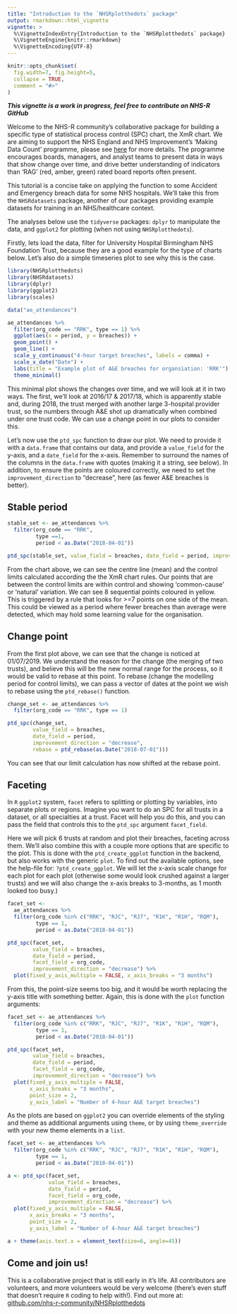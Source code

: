 ---
title: "Introduction to the `NHSRplotthedots` package"
output: rmarkdown::html_vignette
vignette: >
  %\VignetteIndexEntry{Introduction to the `NHSRplotthedots` package}
  %\VignetteEngine{knitr::rmarkdown}
  %\VignetteEncoding{UTF-8}
---

```{r message=FALSE, warning=FALSE, include=FALSE}
knitr::opts_chunk$set(
  fig.width=7, fig.height=5,
  collapse = TRUE,
  comment = "#>"
)
```


___This vignette is a work in progress, feel free to contribute on NHS-R GitHub___


Welcome to the NHS-R community's collaborative package for building a specific type of statistical process control (SPC) chart, the XmR chart.  We are aiming to support the NHS England and NHS Improvement's 'Making Data Count' programme, please see [here][mdc] for more details.  The programme encourages boards, managers, and analyst teams to present data in ways that show change over time, and drive better understanding of indicators than 'RAG' (red, amber, green) rated board reports often present.

This tutorial is a concise take on applying the function to some Accident and Emergency breach data for some NHS hospitals.  We'll take this from the `NHSRdatasets` package, another of our packages providing example datasets for training in an NHS/healthcare context.

The analyses below use the `tidyverse` packages: `dplyr` to manipulate the data, and `ggplot2` for plotting (when not using `NHSRplotthedots`).

Firstly, lets load the data, filter for University Hospital Birmingham NHS Foundation Trust, because they are a good example for the type of charts below.  Let's also do a simple timeseries plot to see why this is the case.

```{r dataset, message=FALSE, warning=FALSE}
library(NHSRplotthedots)
library(NHSRdatasets)
library(dplyr)
library(ggplot2)
library(scales)

data("ae_attendances")

ae_attendances %>% 
  filter(org_code == "RRK", type == 1) %>% 
  ggplot(aes(x = period, y = breaches)) +
  geom_point() +
  geom_line() +
  scale_y_continuous("4-hour target breaches", labels = comma) +
  scale_x_date("Date") +
  labs(title = "Example plot of A&E breaches for organsiation: 'RRK'") +
  theme_minimal()
```

This minimal plot shows the changes over time, and we will look at it in two ways.  The first, we'll look at 2016/17 & 2017/18, which is apparently stable and, during 2018, the trust merged with another large 3-hospital provider trust, so the numbers through A&E shot up dramatically when combined under one trust code.  We can use a change point in our plots to consider this.

Let's now use the `ptd_spc` function to draw our plot.  We need to provide it with a `data.frame` that contains our data, and provide a `value_field` for the y-axis, and a `date_field` for the x-axis.  Remember to surround the names of the columns in the `data.frame` with quotes (making it a string, see below). In addition, to ensure the points are coloured correctly, we need to set the `improvement_direction` to "decrease", here (as fewer A&E breaches is better).

## Stable period

```{r stableperiod}
stable_set <- ae_attendances %>% 
  filter(org_code == "RRK",
         type ==1,
         period < as.Date("2018-04-01"))

ptd_spc(stable_set, value_field = breaches, date_field = period, improvement_direction = "decrease")
```

From the chart above, we can see the centre line (mean) and the control limits calculated according the the XmR chart rules.  Our points that are between the control limits are within control and showing 'common-cause' or 'natural' variation.  We can see 8 sequential points coloured in yellow.  This is triggered by a rule that looks for >=7 points on one side of the mean.  This could be viewed as a period where fewer breaches than average were detected, which may hold some learning value for the organisation.


## Change point

From the first plot above, we can see that the change is noticed at 01/07/2019.  We understand the reason for the change (the merging of two trusts), and believe this will be the new normal range for the process, so it would be valid to rebase at this point. To rebase (change the modelling period for control limits), we can pass a vector of dates at the point we wish to rebase using the `ptd_rebase()` function.

```{r changepoint}
change_set <- ae_attendances %>% 
  filter(org_code == "RRK", type == 1)

ptd_spc(change_set,
        value_field = breaches,
        date_field = period,
        improvement_direction = "decrease",
        rebase = ptd_rebase(as.Date("2018-07-01")))
```

You can see that our limit calculation has now shifted at the rebase point.

## Faceting

In `R` `ggplot2` system, `facet` refers to splitting or plotting by variables, into separate plots or regions.  Imagine you want to do an SPC for all trusts in a dataset, or all specialties at a trust.  Facet will help you do this, and you can pass the field that controls this to the `ptd_spc` argument `facet_field `.

Here we will pick 6 trusts at random and plot their breaches, faceting across them.
We'll also combine this with a couple more options that are specific to the plot. This is done with the `ptd_create_ggplot` function in the backend, but also works with the generic `plot`.  To find out the available options, see the help-file for: `?ptd_create_ggplot`.  We will let the x-axis scale change for each plot for each plot (otherwise some would look crushed against a larger trusts) and we will also change the x-axis breaks to 3-months, as 1 month looked too busy.)

```{r facetvignette}
facet_set <- 
  ae_attendances %>% 
  filter(org_code %in% c("RRK", "RJC", "RJ7", "R1K", "R1H", "RQM"),
         type == 1,
         period < as.Date("2018-04-01"))

ptd_spc(facet_set,
        value_field = breaches,
        date_field = period,
        facet_field = org_code,
        improvement_direction = "decrease") %>%
  plot(fixed_y_axis_multiple = FALSE, x_axis_breaks = "3 months")

```
From this, the point-size seems too big, and it would be worth replacing the y-axis title with something better.  Again, this is done with the `plot` function arguments:

```{r facetvignette2}
facet_set <- ae_attendances %>% 
  filter(org_code %in% c("RRK", "RJC", "RJ7", "R1K", "R1H", "RQM"),
         type == 1,
         period < as.Date("2018-04-01"))

ptd_spc(facet_set,
        value_field = breaches,
        date_field = period,
        facet_field = org_code, 
        improvement_direction = "decrease") %>%
  plot(fixed_y_axis_multiple = FALSE,
       x_axis_breaks = "3 months",
       point_size = 2,
       y_axis_label = "Number of 4-hour A&E target breaches")
```

As the plots are based on `ggplot2` you can override elements of the styling and theme as additional arguments using `theme`, or by using `theme_override` with your new theme elements in a `list`.

```{r facetvignette3}
facet_set <- ae_attendances %>% 
  filter(org_code %in% c("RRK", "RJC", "RJ7", "R1K", "R1H", "RQM"),
         type == 1,
         period < as.Date("2018-04-01"))

a <- ptd_spc(facet_set,
             value_field = breaches,
             date_field = period,
             facet_field = org_code,
             improvement_direction = "decrease") %>%
  plot(fixed_y_axis_multiple = FALSE,
       x_axis_breaks = "3 months",
       point_size = 2,
       y_axis_label = "Number of 4-hour A&E target breaches")

a + theme(axis.text.x = element_text(size=6, angle=45))
```

## Come and join us!

This is a collaborative project that is still early in it's life.  All contributors are volunteers, and more volunteers would be very welcome (there's even stuff that doesn't require `R` coding to help with!).  Find out more at: [github.com/nhs-r-community/NHSRplotthedots][nhsrptd_gh]

[mdc]: https://www.england.nhs.uk/publication/making-data-count/
[nhsrptd_gh]: https://github.com/nhs-r-community/NHSRplotthedots
